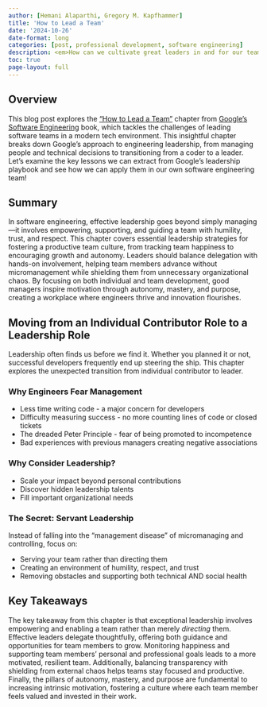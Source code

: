 ```yaml
---
author: [Hemani Alaparthi, Gregory M. Kapfhammer]
title: 'How to Lead a Team'
date: '2024-10-26'
date-format: long
categories: [post, professional development, software engineering]
description: <em>How can we cultivate great leaders in and for our team?</em>
toc: true
page-layout: full
---
```


## Overview

This blog post explores the ["How to Lead a Team"](https://abseil.io/resources/swe-book/html/ch05.html) chapter from [Google's Software Engineering](https://abseil.io/resources/swe-book) book, which tackles the challenges of leading software teams in a modern tech environment. This insightful chapter breaks down Google's approach to engineering leadership, from managing people and technical decisions to transitioning from a coder to a leader. Let's examine the key lessons we can extract from Google's leadership playbook and see how we can apply them in our own software engineering team!


## Summary

In software engineering, effective leadership goes beyond simply managing—it involves empowering, supporting, and guiding a team with humility, trust, and respect. This chapter covers essential leadership strategies for fostering a productive team culture, from tracking team happiness to encouraging growth and autonomy. Leaders should balance delegation with hands-on involvement, helping team members advance without micromanagement while shielding them from unnecessary organizational chaos. By focusing on both individual and team development, good managers inspire motivation through autonomy, mastery, and purpose, creating a workplace where engineers thrive and innovation flourishes.


## Moving from an Individual Contributor Role to a Leadership Role

Leadership often finds us before we find it. Whether you planned it or not, successful developers frequently end up steering the ship. This chapter explores the unexpected transition from individual contributor to leader.

### Why Engineers Fear Management

- Less time writing code - a major concern for developers
- Difficulty measuring success - no more counting lines of code or closed tickets
- The dreaded Peter Principle - fear of being promoted to incompetence
- Bad experiences with previous managers creating negative associations

### Why Consider Leadership?

- Scale your impact beyond personal contributions
- Discover hidden leadership talents
- Fill important organizational needs

### The Secret: Servant Leadership
Instead of falling into the "management disease" of micromanaging and controlling, focus on:

- Serving your team rather than directing them
- Creating an environment of humility, respect, and trust
- Removing obstacles and supporting both technical AND social health


## Key Takeaways

The key takeaway from this chapter is that exceptional leadership involves empowering and enabling a team rather than merely _directing_ them. Effective leaders delegate thoughtfully, offering both guidance and opportunities for team members to grow. Monitoring happiness and supporting team members’ personal and professional goals leads to a more motivated, resilient team. Additionally, balancing transparency with shielding from external chaos helps teams stay focused and productive. Finally, the pillars of autonomy, mastery, and purpose are fundamental to increasing intrinsic motivation, fostering a culture where each team member feels valued and invested in their work.
